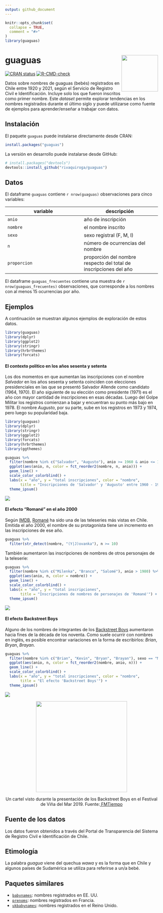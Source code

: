 ```yaml
---
output: github_document
---
```


<!-- README.md is generated from README.Rmd. Please edit that file -->

```r
knitr::opts_chunk$set(
  collapse = TRUE,
  comment = "#>"
)
library(guaguas)
```

# guaguas <img src="man/figures/guaguas-hex.png" align="right" width = "120px"/>

<!-- badges: start -->
[![CRAN status](https://www.r-pkg.org/badges/version/guaguas)](https://CRAN.R-project.org/package=guaguas)
[![R-CMD-check](https://github.com/rivaquiroga/guaguas/workflows/R-CMD-check/badge.svg)](https://github.com/rivaquiroga/guaguas/actions)
<!-- badges: end -->

Datos sobre nombres de guaguas (bebés) registrados en Chile entre 1920 y 2021, según el Servicio de Registro Civil e Identificación. Incluye solo los que fueron inscritos como primer nombre. 
Este _dataset_ permite explorar tendencias en los nombres registrados durante el último siglo y puede utilizarse como fuente de ejemplos para aprender/enseñar a trabajar con datos. 

## Instalación

El paquete `guaguas` puede instalarse directamente desde CRAN:

``` r
install.packages("guaguas")
```
La versión en desarrollo puede instalarse desde GitHub:

``` r
# install.packages("devtools")
devtools::install_github("rivaquiroga/guaguas")
```

## Datos

El dataframe `guaguas` contiene `r nrow(guaguas)` observaciones para cinco variables:

| variable | descripción
|---|---|
| `anio` | año de inscripción |
| `nombre` | el nombre inscrito |
| `sexo` | sexo registral (F, M, I) |
| `n`| número de ocurrencias del nombre |
| `proporcion` | proporción del nombre respecto del total de inscripciones del año |


El dataframe `guaguas_frecuentes` contiene una muestra de `r nrow(guaguas_frecuentes)` observaciones, que corresponde a los nombres con al menos 15 ocurrencias por año. 


## Ejemplos
A continuación se muestran algunos ejemplos de exploración de estos datos. 


```r
library(guaguas)
library(dplyr)
library(ggplot2)
library(stringr)
library(hrbrthemes)
library(forcats)
```

#### El contexto político en los años sesenta y setenta

Los dos momentos en que aumentan las inscripciones con el nombre _Salvador_ en los años sesenta y setenta coinciden con elecciones presidenciales en las que se presentó Salvador Allende como candidato (1964, 1970). El año siguiente de su elección como presidente (1971) es el año con mayor cantidad de inscripciones en esas décadas. Luego del Golpe Militar los registros comienzan a bajar y encuentran su punto más bajo en 1978. 
El nombre _Augusto_, por su parte, sube en los registros en 1973 y 1974, pero luego su popularidad baja.


```r
library(guaguas)
library(dplyr)
library(stringr)
library(ggplot2)
library(forcats)
library(hrbrthemes)
library(ggthemes)

guaguas %>% 
  filter(nombre %in% c("Salvador", "Augusto"), anio >= 1960 & anio <= 1979) %>% 
  ggplot(aes(anio, n, color = fct_reorder2(nombre, n, anio))) + 
  geom_line() +
  scale_color_colorblind() +
  labs(x = "año", y = "total inscripciones", color = "nombre", 
       title = "Inscripciones de 'Salvador' y 'Augusto' entre 1960 - 1979") +
  theme_ipsum()

```
<img src="man/figures/salvador-augusto.png">


#### El efecto "Romané" en el año 2000
Según [IMDB](https://www.imdb.com/list/ls006742360/), [Romané](https://es.wikipedia.org/wiki/Roman%C3%A9) ha sido una de las teleseries más vistas en Chile. Emitida el año 2000, el nombre de su protagonista tiene un incremento en las inscripciones de ese año.

```r
guaguas %>% 
  filter(str_detect(nombre, "(Y|J)ovanka"), n >= 10)
```

También aumentaron las inscripciones de nombres de otros personajes de la teleserie:

```r
guaguas %>% 
  filter(nombre %in% c("Milenka", "Branco", "Salomé"), anio > 1980) %>% 
  ggplot(aes(anio, n, color = nombre)) + 
  geom_line() +
  scale_color_colorblind() +
  labs(x = "año", y = "total inscripciones",
       title = "Inscripciones de nombres de personajes de 'Romané'") +
  theme_ipsum()

```
<img src="man/figures/romane.png">


#### El efecto Backstreet Boys

Alguno de los nombres de integrantes de los [Backstreet Boys](https://es.wikipedia.org/wiki/Backstreet_Boys) aumentaron hacia fines de la década de los noventa. Como suele ocurrir con nombres en inglés, es posible encontrar variaciones en la forma de escribirlos: _Brian_, _Bryan_, _Brayan_.

```r
guaguas %>% 
  filter(nombre %in% c("Brian", "Kevin", "Bryan", "Brayan"), sexo == "M") %>% 
  ggplot(aes(anio, n, color = fct_reorder2(nombre, anio, n))) +
  geom_line() +
  scale_color_colorblind() +
  labs(x = "año", y = "total inscripciones", color = "nombre",
       title = "El efecto 'Backstreet Boys'") +
  theme_ipsum()

```
<img src="man/figures/bsb.png">


<p align="center"><img src="man/figures/por-que-me-llamo-brian.JPG" width="300"></p>

<p align="center">Un cartel visto durante la presentación de los Backstreet Boys en el Festival de Viña del Mar 2019. Fuente:<a href="https://www.fmtiempo.cl/tendencias/galeria-los-mejores-carteles-que-dejo-el-paso-de-los-backstreet-boys-en-vina/"> FMTiempo</a></p>

## Fuente de los datos

Los datos fueron obtenidos a través del Portal de Transparencia del Sistema de Registro Civil e Identificación de Chile.

## Etimología

La palabra _guagua_ viene del quechua _wawa_ y es la forma que en Chile y algunos países de Sudamérica se utiliza para referirse a un/a bebé.

## Paquetes similares

* [`babynames`](https://github.com/hadley/babynames): nombres registrados en EE. UU.
* [`prenoms`](https://github.com/ThinkR-open/prenoms): nombres registrados en Francia.
* [`ukbabynames`](https://github.com/mine-cetinkaya-rundel/ukbabynames): nombres registrados en el Reino Unido.

